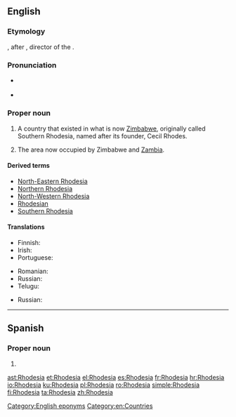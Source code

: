 ==English==
{{wikipedia|Rhodesia (disambiguation)|Rhodesia}}

===Etymology===
{{affix|en|Rhodes|-ia}}, after {{w|Cecil Rhodes}}, director of the {{w|British South Africa Company}}.

===Pronunciation===
* {{a|UK}} {{IPA|/rəʊˈdiːʃə/|lang=en}}
* {{a|US}} {{IPA|/roʊˈdiːʒə/|lang=en}}

===Proper noun===
{{en-proper noun}}

# {{context|historical|lang=en}} A country that existed in what is now [[Zimbabwe]], originally called Southern Rhodesia, named after its founder, Cecil Rhodes. {{defdate|used from 1964 to 1979}}
# {{context|historical|lang=en}} The area now occupied by Zimbabwe and [[Zambia]]. {{defdate|used from 1895 to 1964}}

====Derived terms====
* [[North-Eastern Rhodesia]]
* [[Northern Rhodesia]]
* [[North-Western Rhodesia]]
* [[Rhodesian]]
* [[Southern Rhodesia]]

====Translations====
{{trans-top|historical name of Zimbabwe}}
* Finnish: {{t+|fi|Rhodesia}}
* Irish: {{t|ga|an Róidéis|f}}
* Portuguese: {{t|pt|Rodésia|f}}
{{trans-mid}}
* Romanian: {{t|ro|Rhodesia|f}}
* Russian: {{t|ru|Роде́зия|f|tr=Rodɛ́zija}}
* Telugu: {{t|te|రొడీషియా}}
{{trans-bottom}}

{{trans-top|the area now occupied by Zimbabwe and Zambia}}
* Russian: {{t|ru|Роде́зия|f|tr=Rodɛ́zija}}
{{trans-mid}}
{{trans-bottom}}

[[Category:English eponyms]]
[[Category:en:Countries]]

----

==Spanish==

===Proper noun===
{{es-proper noun|f}}

# {{alternative form of|Rodesia|lang=es}}

[[ast:Rhodesia]]
[[et:Rhodesia]]
[[el:Rhodesia]]
[[es:Rhodesia]]
[[fr:Rhodesia]]
[[hr:Rhodesia]]
[[io:Rhodesia]]
[[ku:Rhodesia]]
[[pl:Rhodesia]]
[[ro:Rhodesia]]
[[simple:Rhodesia]]
[[fi:Rhodesia]]
[[ta:Rhodesia]]
[[zh:Rhodesia]]